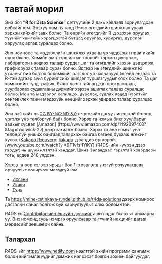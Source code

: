 # тавтай морил {.numbered}

Энэ бол **"R for Data Science"** сэтгүүлийн 2 дахь хэвлэлд зориулагдсан вэбсайт юм.
Энэхүү ном нь танд R-ээр өгөгдлийн шинжлэх ухаан хэрхэн хийхийг заах болно: Та өөрийн өгөгдлийг R-д хэрхэн оруулах, түүнийг хамгийн хэрэгцээтэй бүтцэд оруулах, хувиргах, дүрслэн харуулах аргад суралцах болно.

Энэ номноос та мэдээллийн шинжлэх ухааны ур чадварын практикийг олох болно.
Химийн эмч туршилтын хоолойг хэрхэн цэвэрлэж, лаборатори нөөцлөх талаар сурдаг шиг та өгөгдлийг хэрхэн цэвэрлэж, график зурах талаар сурах болно.
Эдгээр нь өгөгдлийн шинжлэх ухааныг бий болгох боломжийг олгодог ур чадварууд бөгөөд эндээс та R-тэй эдгээр зүйл бүрийг хийх шилдэг туршлагуудыг олох болно.
Та цаг хэмнэхийн тулд график, бичиг үсэгт тайлагдсан програмчлал, хуулбарлах судалгааны дүрмийг хэрхэн ашиглах талаар суралцах болно.
Мөн та мэдээлэл солилцох, дүрслэх, судлах явцад нээлтийг хөнгөвчлөх танин мэдэхүйн нөөцийг хэрхэн удирдах талаар суралцах болно.

Энэ вэб сайт нь [CC BY-NC-ND 3.0](https://creativecommons.org/licenses/by-nc-nd/3.0/us/) лицензийн дагуу лицензтэй бөгөөд үргэлж үнэ төлбөргүй байх болно.
Хэрэв та номын биет хуулбарыг авахыг хүсвэл \[Amazon\] (https://www.amazon.com/dp/1492097403?&tag=hadlwick-20) дээр захиалж болно.
Хэрэв та энэ номыг үнэ төлбөргүй уншиж байгаад талархаж байгаа бөгөөд буцааж өгөхийг хүсвэл [Kākāpō Recovery](https://www.doc.govt.nz/kakapo-donate): [kākāpō](https:/)-д хандив өргөөрэй.
/www.youtube.com/watch?v
=9T1vfsHYiKY) (R4DS-ийн нүүрэн дээр гардаг) нь шүүмжлэлтэй ханддаг.
Шинэ Зеландаас гаралтай ховордсон тоть; ердөө 248 үлдсэн.

Хэрэв та өөр хэлээр ярьдаг бол 1-р хэвлэлд үнэгүй орчуулагдсан орчуулгыг сонирхож магадгүй юм.

-   [Испани](http://es.r4ds.hadley.nz)
-   [Итали](https://it.r4ds.hadley.nz)
-   [Турк](https://tr.r4ds.hadley.nz)

Та <https://mine-cetinkaya-rundel.github.io/r4ds-solutions> дээрх номноос дасгалын санал болгож буй хариултуудыг олох боломжтой.

R4DS нь [Contributor-ийн ёс зүйн дүрмийг](https://contributor-covenant.org/version/2/0/CODE_OF_CONDUCT.html) ашигладаг болохыг анхаарна уу.
Энэ номонд хувь нэмрээ оруулснаар та түүний нөхцлийг дагаж мөрдөхийг зөвшөөрч байна.

## Талархал {.numbered}

R4DS-ийг <https://www.netlify.com> нээлттэй эхийн программ хангамж болон нийгэмлэгүүдийг дэмжих нэг хэсэг болгон зохион байгуулдаг.
